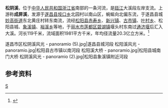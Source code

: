 '''松阴溪'''，位于[[中华人民共和国|中华人民共和国]][[浙江省|浙江省]]南部的一条河流，是[[瓯江|瓯江]]大溪段左岸支流。上游称'''成屏溪'''，发源于[[遂昌县|遂昌县]][[垵口乡|垵口乡]]北园村以南山区，蜿蜒向北偏东流，于遂昌县城[[妙高街道|妙高街道]]东北黄庄村转东南流，流经[[松阳县|松阳县]][[赤寿乡|赤寿乡]]、[[新兴镇_(松阳县)|新兴镇]]、[[古市镇_(松阳县)|古市镇]]、[[叶村乡|叶村乡]]、松阳县城、[[象溪镇|象溪镇]]、[[裕溪乡|裕溪乡]]等地，于[[丽水市|丽水市]][[莲都区|莲都区]][[碧湖镇|碧湖镇]]堰头村东南过[[通济堰|通济堰]]后汇入大溪。河长119千米，流域面积1981平方千米，年均径流量20.3亿立方米。<ref name="中国河湖大典">{{cite book zh |author=《[[中国河湖大典|中国河湖大典]]》编纂委员会 |title=《中国河湖大典·东南诸河、台湾卷》 |format=M |edition=1 |location=北京 |publisher=中国水利水电出版社 |date=2014年12月 |pages=60页 |id= ISBN 978-7-5170-2765-2}}</ref>
<gallery>
遂昌市区松阴溪风光 - panoramio (5).jpg|遂昌县城河段
松阳溪风光 - panoramio.jpg|松阳县古市镇以南河段
松阳溪大桥 - panoramio.jpg|松阳县城南门大桥
松阴溪风光 - panoramio (2).jpg|松阳县象溪镇附近河段
</gallery>
==参考资料==
{{reflist}}

[[Category:丽水河流|S]]
{{zhejiang-stub}}